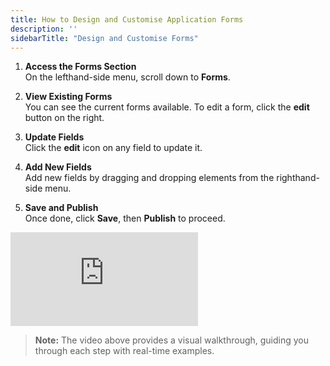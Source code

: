 ```yaml
---
title: How to Design and Customise Application Forms
description: ''
sidebarTitle: "Design and Customise Forms"
---
```


1. **Access the Forms Section**  
   On the lefthand-side menu, scroll down to **Forms**.

2. **View Existing Forms**  
   You can see the current forms available. To edit a form, click the **edit** button on the right.
   
3. **Update Fields**  
   Click the **edit** icon on any field to update it.

4. **Add New Fields**  
   Add new fields by dragging and dropping elements from the righthand-side menu.

5. **Save and Publish**  
   Once done, click **Save**, then **Publish** to proceed.


<iframe src="https://www.loom.com/embed/bbab4dcaca9a4af7a4df547204716f3a?sid=497fb691-39d9-4e9e-aa1f-4f3a8027e0ba" frameborder="0"></iframe>

> **Note:** The video above provides a visual walkthrough, guiding you through each step with real-time examples.
